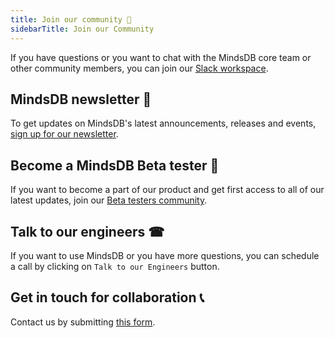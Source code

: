 ```yaml
---
title: Join our community 🐻
sidebarTitle: Join our Community
---
```


If you have questions or you want to chat with the MindsDB core team or other
community members, you can join our
[Slack workspace](https://join.slack.com/t/mindsdbcommunity/shared_invite/zt-o8mrmx3l-5ai~5H66s6wlxFfBMVI6wQ).

## MindsDB newsletter 📰

To get updates on MindsDB's latest announcements, releases and events,
[sign up for our newsletter](https://mindsdb.com/newsletter/).

## Become a MindsDB Beta tester 🔎

If you want to become a part of our product and get first access to all of our
latest updates, join our
[Beta testers community](https://mindsdb.com/beta-tester/).

## Talk to our engineers ☎

If you want to use MindsDB or you have more questions, you can schedule a call
by clicking on `Talk to our Engineers` button.

## Get in touch for collaboration 📞

Contact us by submitting [this form](https://mindsdb.com/contact-us/).
